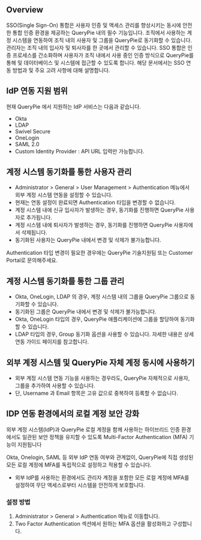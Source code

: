 ## Overview
SSO(Single Sign-On) 통합은 사용자 인증 및 액세스 관리를 향상시키는 동시에 안전한 통합 인증 환경을 제공하는 QueryPie 내의 필수 기능입니다. 조직에서 사용하는 계정 시스템을 연동하여 조직 내의 사용자 및 그룹을 QueryPie로 동기화할 수 있습니다. 관리자는 조직 내의 입사자 및 퇴사자를 한 곳에서 관리할 수 있습니다. SSO 통합은 인증 프로세스를 간소화하며 사용자가 조직 내에서 사용 중인 인증 방식으로 QueryPie를 통해 및 데이터베이스 및 시스템에 접근할 수 있도록 합니다. 해당 문서에서는 SSO 연동 방법과 및 주요 고려 사항에 대해 설명합니다.

## IdP 연동 지원 범위
현재 QueryPie 에서 지원하는 IdP 서비스는 다음과 같습니다.

* Okta
* LDAP
* Swivel Secure
* OneLogin
* SAML 2.0
* Custom Identity Provider : API URL 입력만 가능합니다.

## 계정 시스템 동기화를 통한 사용자 관리
* Administrator > General > User Management > Authentication 메뉴에서 외부 계정 시스템 연동을 설정할 수 있습니다.
* 현재는 연동 설정이 완료되면 Authentication 타입을 변경할 수 없습니다.
* 계정 시스템 내에 신규 입사자가 발생하는 경우, 동기화를 진행하면 QueryPie 사용자로 추가됩니다.
* 계정 시스템 내에 퇴사자가 발생하는 경우, 동기화를 진행하면 QueryPie 사용자에서 삭제됩니다.
* 동기화된 사용자는 QueryPie 내에서 변경 및 삭제가 불가능합니다.

Authentication 타입 변경이 필요한 경우에는 QueryPie 기술지원팀 또는 Customer Portal로 문의해주세요.

## 계정 시스템 동기화를 통한 그룹 관리
* Okta, OneLogin, LDAP 의 경우, 계정 시스템 내의 그룹을 QueryPie 그룹으로 동기화할 수 있습니다.
* 동기화된 그룹은 QueryPie 내에서 변경 및 삭제가 불가능합니다.
* Okta, OneLogin 타입의 경우, QueryPie 애플리케이션에 그룹을 할당하여 동기화할 수 있습니다.
* LDAP 타입의 경우, Group 동기화 옵션을 사용할 수 있습니다. 자세한 내용은 상세 연동 가이드 페이지를 참고합니다.

## 외부 계정 시스템 및 QueryPie 자체 계정 동시에 사용하기
* 외부 계정 시스템 연동 기능을 사용하는 경우라도, QueryPie 자체적으로 사용자, 그룹을 추가하여 사용할 수 있습니다.
* 단, Username 과 Email 항목은 고유 값으로 중복하여 등록할 수 없습니다.

## IDP 연동 환경에서의 로컬 계정 보안 강화
외부 계정 시스템(IdP)과 QueryPie 로컬 계정을 함께 사용하는 하이브리드 인증 환경에서도 일관된 보안 정책을 유지할 수 있도록 Multi-Factor Authentication (MFA) 기능이 지원됩니다

Okta, Onelogin, SAML 등 외부 IdP 연동 여부와 관계없이, QueryPie에 직접 생성된 모든 로컬 계정에 MFA를 독립적으로 설정하고 적용할 수 있습니다.

* 외부 IdP를 사용하는 환경에서도 관리자 계정을 포함한 모든 로컬 계정에 MFA를 설정하여 무단 액세스로부터 시스템을 안전하게 보호합니다.

### 설정 방법
1. Administrator > General > Authentication 메뉴로 이동합니다.
2. Two Factor Authentication 섹션에서 원하는 MFA 옵션을 활성화하고 구성합니다.
